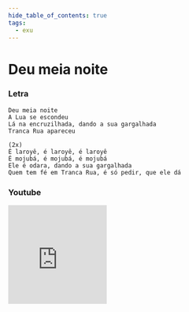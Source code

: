 ```yaml
---
hide_table_of_contents: true
tags:
  - exu
---
```


# Deu meia noite

### Letra

```text
Deu meia noite
A Lua se escondeu
Lá na encruzilhada, dando a sua gargalhada
Tranca Rua apareceu

(2x)
É laroyê, é laroyê, é laroyê
É mojubá, é mojubá, é mojubá
Ele é odara, dando a sua gargalhada
Quem tem fé em Tranca Rua, é só pedir, que ele dá
```

### Youtube

<iframe
  width="200"
  height="200"
  src="https://www.youtube.com/embed/yBGuidU7xA4"
  title="YouTube video player"
  frameborder="0"
  allow="accelerometer; autoplay; clipboard-write; encrypted-media; gyroscope; picture-in-picture; web-share"
  referrerpolicy="strict-origin-when-cross-origin"
  allowfullscreen
></iframe>
